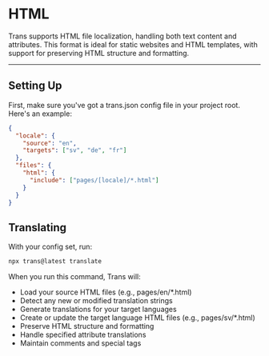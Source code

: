 # HTML

Trans supports HTML file localization, handling both text content and attributes. This format is ideal for static websites and HTML templates, with support for preserving HTML structure and formatting.

---

## Setting Up

First, make sure you've got a trans.json config file in your project root. Here's an example:

```json
{
  "locale": {
    "source": "en",
    "targets": ["sv", "de", "fr"]
  },
  "files": {
    "html": {
      "include": ["pages/[locale]/*.html"]
    }
  }
}
```

## Translating

With your config set, run:

```bash
npx trans@latest translate
```

When you run this command, Trans will:

- Load your source HTML files (e.g., pages/en/*.html)
- Detect any new or modified translation strings
- Generate translations for your target languages
- Create or update the target language HTML files (e.g., pages/sv/*.html)
- Preserve HTML structure and formatting
- Handle specified attribute translations
- Maintain comments and special tags
